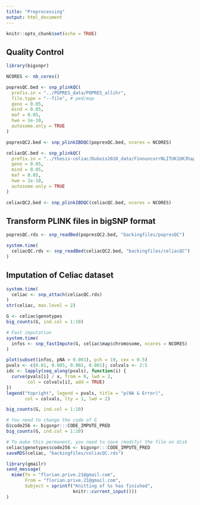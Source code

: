 ```yaml
---
title: "Preprocessing"
output: html_document
---
```


```r
knitr::opts_chunk$set(echo = TRUE)
```

## Quality Control

```r
library(bigsnpr)

NCORES <- nb_cores()

popresQC.bed <- snp_plinkQC(
  prefix.in = "../POPRES_data/POPRES_allchr",
  file.type = "--file", # ped/map
  geno = 0.05,
  mind = 0.05,
  maf = 0.05,
  hwe = 1e-10,
  autosome.only = TRUE
)

popresQC2.bed <- snp_plinkIBDQC(popresQC.bed, ncores = NCORES)
```

```r
celiacQC.bed <- snp_plinkQC(
  prefix.in = "../thesis-celiac/Dubois2010_data/FinnuncorrNLITUK1UK3hap300",
  geno = 0.05,
  mind = 0.05,
  maf = 0.05,
  hwe = 1e-10,
  autosome.only = TRUE
)

celiacQC2.bed <- snp_plinkIBDQC(celiacQC.bed, ncores = NCORES)
```

## Transform PLINK files in bigSNP format

```r
popresQC.rds <- snp_readBed(popresQC2.bed, "backingfiles/popresQC")

system.time(
  celiacQC.rds <- snp_readBed(celiacQC2.bed, "backingfiles/celiacQC")
)
```

## Imputation of Celiac dataset

```r
system.time(
  celiac <- snp_attach(celiacQC.rds)
)
str(celiac, max.level = 2)
```

```r
G <- celiac$genotypes
big_counts(G, ind.col = 1:10)
```

```r
# Fast imputation
system.time(
  infos <- snp_fastImpute(G, celiac$map$chromosome, ncores = NCORES)
)
```

```r
plot(subset(infos, pNA > 0.001), pch = 19, cex = 0.5)
pvals <- c(0.01, 0.005, 0.002, 0.001); colvals <- 2:5
idc <- lapply(seq_along(pvals), function(i) {
  curve(pvals[i] / x, from = 0, lwd = 2, 
        col = colvals[i], add = TRUE)
})
legend("topright", legend = pvals, title = "p(NA & Error)",
       col = colvals, lty = 1, lwd = 2)
```

```r
big_counts(G, ind.col = 1:10)
```

```r
# You need to change the code of G
G$code256 <- bigsnpr:::CODE_IMPUTE_PRED
big_counts(G, ind.col = 1:10)
```

```r
# To make this permanent, you need to save (modify) the file on disk
celiac$genotypes$code256 <- bigsnpr:::CODE_IMPUTE_PRED
saveRDS(celiac, "backingfiles/celiacQC.rds")
```


```r
library(gmailr)
send_message(
  mime(To = "florian.prive.21@gmail.com",
       From = "florian.prive.21@gmail.com",
       Subject = sprintf("Knitting of %s has finished",
                         knitr::current_input()))
)
```
